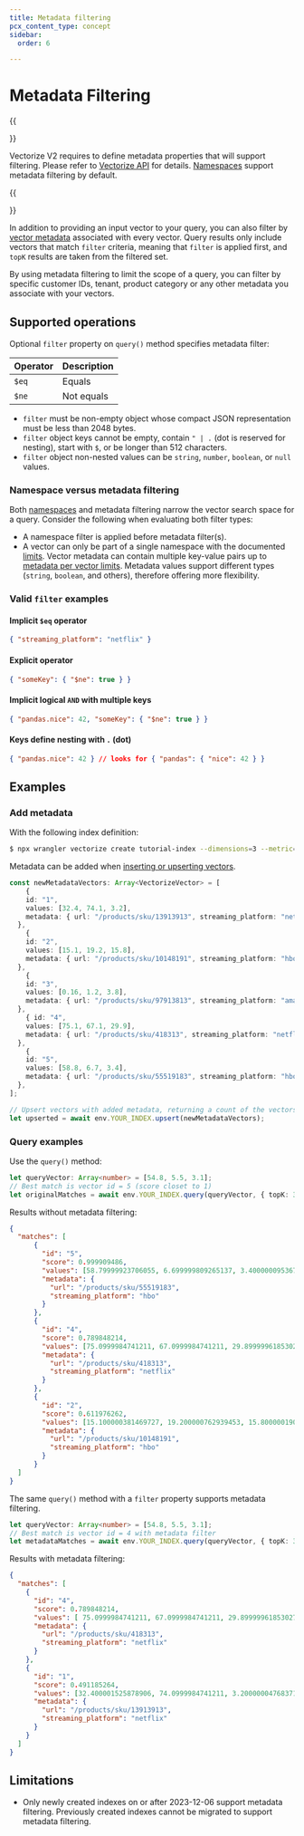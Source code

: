```yaml
---
title: Metadata filtering
pcx_content_type: concept
sidebar:
  order: 6

---
```


# Metadata Filtering

{{<Aside type="note" header="Enable metadata filtering">}}

Vectorize V2 requires to define metadata properties that will support filtering. Please refer to [Vectorize API](/vectorize/reference/client-api/#create-metadata-index) for details.
[Namespaces](/vectorize/best-practices/insert-vectors/#namespaces) support metadata filtering by default.

{{</Aside>}}

In addition to providing an input vector to your query, you can also filter by [vector metadata](/vectorize/best-practices/insert-vectors/#metadata) associated with every vector. Query results only include vectors that match `filter` criteria, meaning that  `filter` is applied first, and `topK` results are taken from the filtered set. 

By using metadata filtering to limit the scope of a query, you can filter by specific customer IDs, tenant, product category or any other metadata you associate with your vectors.

## Supported operations

Optional `filter` property on `query()` method specifies metadata filter:

| Operator | Description |
| -------- | ----------- |
| `$eq`    | Equals      |
| `$ne`    | Not equals  |

* `filter` must be non-empty object whose compact JSON representation must be less than 2048 bytes.
* `filter` object keys cannot be empty, contain `" | .` (dot is reserved for nesting), start with `$`, or be longer than 512 characters.
* `filter` object non-nested values can be `string`, `number`, `boolean`, or `null` values.

### Namespace versus metadata filtering

Both [namespaces](/vectorize/best-practices/insert-vectors/#namespaces) and metadata filtering narrow the vector search space for a query.  Consider the following when evaluating both filter types:

* A namespace filter is applied before metadata filter(s).
* A vector can only be part of a single namespace with the documented [limits](/vectorize/platform/limits/). Vector metadata can contain multiple key-value pairs up to [metadata per vector limits](/vectorize/platform/limits/). Metadata values support different types (`string`, `boolean`, and others), therefore offering more flexibility.

### Valid `filter` examples

#### Implicit `$eq` operator

```json
{ "streaming_platform": "netflix" }
```

#### Explicit operator

```json
{ "someKey": { "$ne": true } }
```

#### Implicit logical `AND` with multiple keys

```json
{ "pandas.nice": 42, "someKey": { "$ne": true } }
```

#### Keys define nesting with `.` (dot)

```json
{ "pandas.nice": 42 } // looks for { "pandas": { "nice": 42 } }
```

## Examples

### Add metadata

With the following index definition:

```sh
$ npx wrangler vectorize create tutorial-index --dimensions=3 --metric=cosine
```

Metadata can be added when [inserting or upserting vectors](/vectorize/best-practices/insert-vectors/#examples).

```ts
const newMetadataVectors: Array<VectorizeVector> = [
	{ 
    id: "1", 
    values: [32.4, 74.1, 3.2], 
    metadata: { url: "/products/sku/13913913", streaming_platform: "netflix" } 
  },
	{ 
    id: "2", 
    values: [15.1, 19.2, 15.8], 
    metadata: { url: "/products/sku/10148191", streaming_platform: "hbo" } 
  },
	{ 
    id: "3", 
    values: [0.16, 1.2, 3.8], 
    metadata: { url: "/products/sku/97913813", streaming_platform: "amazon" } 
  },
	{ id: "4",
    values: [75.1, 67.1, 29.9], 
    metadata: { url: "/products/sku/418313", streaming_platform: "netflix" } 
  },
	{ 
    id: "5", 
    values: [58.8, 6.7, 3.4], 
    metadata: { url: "/products/sku/55519183", streaming_platform: "hbo" } 
  },
];

// Upsert vectors with added metadata, returning a count of the vectors upserted and their vector IDs
let upserted = await env.YOUR_INDEX.upsert(newMetadataVectors);
```

### Query examples

Use the `query()` method:

```ts
let queryVector: Array<number> = [54.8, 5.5, 3.1];
// Best match is vector id = 5 (score closet to 1)
let originalMatches = await env.YOUR_INDEX.query(queryVector, { topK: 3, returnValues: true, returnMetadata: true });
```

Results without metadata filtering:

```json
{
  "matches": [
      {
        "id": "5",
        "score": 0.999909486,
        "values": [58.79999923706055, 6.699999809265137, 3.4000000953674316],
        "metadata": {
          "url": "/products/sku/55519183",
          "streaming_platform": "hbo"
        }
      },
      {
        "id": "4",
        "score": 0.789848214,
        "values": [75.0999984741211, 67.0999984741211, 29.899999618530273],
        "metadata": {
          "url": "/products/sku/418313",
          "streaming_platform": "netflix"
        }
      },
      {
        "id": "2",
        "score": 0.611976262,
        "values": [15.100000381469727, 19.200000762939453, 15.800000190734863],
        "metadata": {
          "url": "/products/sku/10148191",
          "streaming_platform": "hbo"
        }
      }
  ]
}
```

The same `query()` method with a `filter` property supports metadata filtering.

```ts
let queryVector: Array<number> = [54.8, 5.5, 3.1];
// Best match is vector id = 4 with metadata filter
let metadataMatches = await env.YOUR_INDEX.query(queryVector, { topK: 3, filter: { streaming_platform: "netflix" }, returnValues: true, returnMetadata: true } )
```

Results with metadata filtering:

```json
{
  "matches": [
    {
      "id": "4",
      "score": 0.789848214,
      "values": [ 75.0999984741211, 67.0999984741211, 29.899999618530273],
      "metadata": {
        "url": "/products/sku/418313",
        "streaming_platform": "netflix"
      }
    },
    {
      "id": "1",
      "score": 0.491185264,
      "values": [32.400001525878906, 74.0999984741211, 3.200000047683716],
      "metadata": {
        "url": "/products/sku/13913913",
        "streaming_platform": "netflix"
      }
    }
  ]
}
```

## Limitations

* Only newly created indexes on or after 2023-12-06 support metadata filtering. Previously created indexes cannot be migrated to support metadata filtering.
